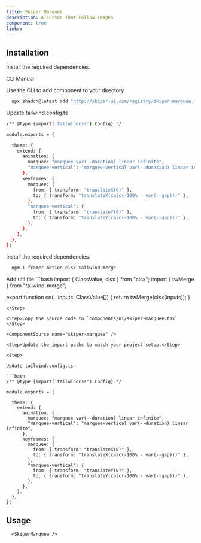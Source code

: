 ```yaml
---
title: Skiper Marquee
description: A Cursor That Follow Images
component: true
links:
---
```


<ComponentPreview
  name="skiper-marquee-demo"
  className="[&_.preview>[data-orientation=vertical]]:sm:max-w-[70%]"
  description="All variations"
/>

## Installation

Install the required dependencies.

<Tabs defaultValue="cli">

<TabsList>
  <TabsTrigger value="cli"  >CLI</TabsTrigger>
  <TabsTrigger value="manual" >Manual</TabsTrigger>
</TabsList>

<TabsContent value="cli">

<Steps>

<Step>

Use the CLI to add component to your directory

```bash
  npx shadcn@latest add "http://skiper-ui.com/registry/skiper-marquee.json"
```

</Step>


<Step>

Update tailwind.config.ts

```bash
/** @type {import('tailwindcss').Config} */

module.exports = {

  theme: {
    extend: {
      animation: {
        marquee: "marquee var(--duration) linear infinite",
        "marquee-vertical": "marquee-vertical var(--duration) linear infinite",
      },
      keyframes: {
        marquee: {
          from: { transform: "translateX(0)" },
          to: { transform: "translateX(calc(-100% - var(--gap)))" },
        },
        "marquee-vertical": {
          from: { transform: "translateY(0)" },
          to: { transform: "translateY(calc(-100% - var(--gap)))" },
        },
      },
    },
  },
};
```

</Step>


</Steps>

</TabsContent>

<TabsContent value="manual">

<Steps>

<Step>

Install the required dependencies.

```bash
  npm i framer-motion clsx tailwind-merge
```

</Step>

<Step>
Add util file
```bash
import { ClassValue, clsx } from "clsx";
import { twMerge } from "tailwind-merge";
 
export function cn(...inputs: ClassValue[]) {
  return twMerge(clsx(inputs));
}
```
</Step>

<Step>Copy the source code to `components/ui/skiper-marquee.tsx` </Step>

<ComponentSource name="skiper-marquee" />

<Step>Update the import paths to match your project setup.</Step>

<Step>

Update tailwind.config.ts

```bash
/** @type {import('tailwindcss').Config} */

module.exports = {

  theme: {
    extend: {
      animation: {
        marquee: "marquee var(--duration) linear infinite",
        "marquee-vertical": "marquee-vertical var(--duration) linear infinite",
      },
      keyframes: {
        marquee: {
          from: { transform: "translateX(0)" },
          to: { transform: "translateX(calc(-100% - var(--gap)))" },
        },
        "marquee-vertical": {
          from: { transform: "translateY(0)" },
          to: { transform: "translateY(calc(-100% - var(--gap)))" },
        },
      },
    },
  },
};
```

</Step>

</Steps>



</TabsContent>

</Tabs>

## Usage

```tsx
  <SkiperMarquee />
```